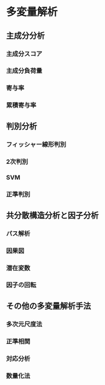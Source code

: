 # 多変量解析

## 主成分分析

### 主成分スコア

### 主成分負荷量

### 寄与率

### 累積寄与率


## 判別分析

### フィッシャー線形判別

### 2次判別

### SVM

### 正準判別


## 共分散構造分析と因子分析

### パス解析

### 因果図

### 潜在変数

### 因子の回転


## その他の多変量解析手法

### 多次元尺度法

### 正準相関

### 対応分析

### 数量化法